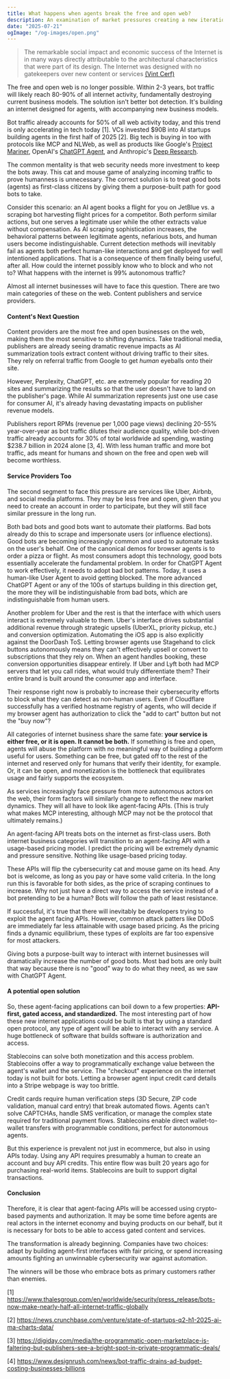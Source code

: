 ```yaml
---
title: What happens when agents break the free and open web?
description: An examination of market pressures creating a new iteration of the internet with unique economic principles.
date: "2025-07-21"
ogImage: "/og-images/open.png"
---
```


> The remarkable social impact and economic success of the Internet is in many ways directly attributable to the architectural characteristics that were part of its design. The Internet was designed with no gatekeepers over new content or services [(Vint Cerf)](https://en.wikipedia.org/wiki/Vint_Cerf)

The free and open web is no longer possible. Within 2-3 years, bot traffic will likely reach 80-90% of all internet activity, fundamentally destroying current business models. The solution isn't better bot detection. It's building an internet designed for agents, with accompanying new business models.

Bot traffic already accounts for 50% of all web activity today, and this trend is only accelerating in tech today [1]. VCs invested $90B into AI startups building agents in the first half of 2025 [2]. Big tech is buying in too with protocols like MCP and NLWeb, as well as products like Google's [Project Mariner](https://deepmind.google/models/project-mariner/), OpenAI's [ChatGPT Agent](https://openai.com/index/introducing-chatgpt-agent/), and Anthropic's [Deep Research](https://www.anthropic.com/news/research).

The common mentality is that web security needs more investment to keep the bots away. This cat and mouse game of analyzing incoming traffic to prove humanness is unnecessary. The correct solution is to treat good bots (agents) as first-class citizens by giving them a purpose-built path for good bots to take.

Consider this scenario: an AI agent books a flight for you on JetBlue vs. a scraping bot harvesting flight prices for a competitor. Both perform similar actions, but one serves a legitimate user while the other extracts value without compensation. As AI scraping sophistication increases, the behavioral patterns between legitimate agents, nefarious bots, and human users become indistinguishable. Current detection methods will inevitably fail as agents both perfect human-like interactions and get deployed for well intentioned applications. That is a consequence of them finally being useful, after all. How could the internet possibly know who to block and who not to? What happens with the internet is 99% autonomous traffic?

Almost all internet businesses will have to face this question. There are two main categories of these on the web. Content publishers and service providers.

#### Content's Next Question

Content providers are the most free and open businesses on the web, making them the most sensitive to shifting dynamics. Take traditional media, publishers are already seeing dramatic revenue impacts as AI summarization tools extract content without driving traffic to their sites. They rely on referral traffic from Google to get _human_ eyeballs onto their site.

However, Perplexity, ChatGPT, etc. are extremely popular for reading 20 sites and summarizing the results so that the user doesn't have to land on the publisher's page. While AI summarization represents just one use case for consumer AI, it's already having devastating impacts on publisher revenue models.

Publishers report RPMs (revenue per 1,000 page views) declining 20-55% year-over-year as bot traffic dilutes their audience quality, while bot-driven traffic already accounts for 30% of total worldwide ad spending, wasting $238.7 billion in 2024 alone [3, 4]. With less human traffic and more bot traffic, ads meant for humans and shown on the free and open web will become worthless.

#### Service Providers Too

The second segment to face this pressure are services like Uber, Airbnb, and social media platforms. They may be less free and open, given that you need to create an account in order to participate, but they will still face similar pressure in the long run.

Both bad bots and good bots want to automate their platforms. Bad bots already do this to scrape and impersonate users (or influence elections). Good bots are becoming increasingly common and used to automate tasks on the user's behalf. One of the canonical demos for browser agents is to order a pizza or flight. As most consumers adopt this technology, good bots essentially accelerate the fundamental problem. In order for ChatGPT Agent to work effectively, it needs to adopt bad bot patterns. Today, it uses a human-like User Agent to avoid getting blocked. The more advanced ChatGPT Agent or any of the 100s of startups building in this direction get, the more they will be indistinguishable from bad bots, which are indistinguishable from human users.

Another problem for Uber and the rest is that the interface with which users interact is extremely valuable to them. Uber's interface drives substantial additional revenue through strategic upsells (UberXL, priority pickup, etc.) and conversion optimization. Automating the iOS app is also explicitly against the DoorDash ToS. Letting browser agents use Stagehand to click buttons autonomously means they can't effectively upsell or convert to subscriptions that they rely on. When an agent handles booking, these conversion opportunities disappear entirely. If Uber and Lyft both had MCP servers that let you call rides, what would truly differentiate them? Their entire brand is built around the consumer app and interface.

Their response right now is probably to increase their cybersecurity efforts to block what they can detect as non-human users. Even if Cloudflare successfully has a verified hostname registry of agents, who will decide if my browser agent has authorization to click the "add to cart" button but not the "buy now"?

All categories of internet business share the same fate: **your service is either free, or it is open. It cannot be both.** If something is free and open, agents will abuse the platform with no meaningful way of building a platform useful for users. Something can be free, but gated off to the rest of the internet and reserved only for humans that verify their identity, for example. Or, it can be open, and monetization is the bottleneck that equilibrates usage and fairly supports the ecosystem.

As services increasingly face pressure from more autonomous actors on the web, their form factors will similarly change to reflect the new market dynamics. They will all have to look like agent-facing APIs. (This is truly what makes MCP interesting, although MCP may not be the protocol that ultimately remains.)

An agent-facing API treats bots on the internet as first-class users. Both internet business categories will transition to an agent-facing API with a usage-based pricing model. I predict the pricing will be extremely dynamic and pressure sensitive. Nothing like usage-based pricing today.

These APIs will flip the cybersecurity cat and mouse game on its head. Any bot is welcome, as long as you pay or have some valid criteria. In the long run this is favorable for both sides, as the price of scraping continues to increase. Why not just have a direct way to access the service instead of a bot pretending to be a human? Bots will follow the path of least resistance.

If successful, it's true that there will inevitably be developers trying to exploit the agent facing APIs. However, common attack patters like DDoS are immediately far less attainable with usage based pricing. As the pricing finds a dynamic equilibrium, these types of exploits are far too expensive for most attackers.

Giving bots a purpose-built way to interact with internet businesses will dramatically increase the number of good bots. Most bad bots are only built that way because there is no "good" way to do what they need, as we saw with ChatGPT Agent.

#### A potential open solution

So, these agent-facing applications can boil down to a few properties: **API-first, gated access, and standardized.** The most interesting part of how these new internet applications could be built is that by using a standard open protocol, any type of agent will be able to interact with any service. A huge bottleneck of software that builds software is authorization and access.

Stablecoins can solve both monetization and this access problem. Stablecoins offer a way to programmatically exchange value between the agent's wallet and the service. The "checkout" experience on the internet today is not built for bots. Letting a browser agent input credit card details into a Stripe webpage is way too brittle.

Credit cards require human verification steps (3D Secure, ZIP code validation, manual card entry) that break automated flows. Agents can't solve CAPTCHAs, handle SMS verification, or manage the complex state required for traditional payment flows. Stablecoins enable direct wallet-to-wallet transfers with programmable conditions, perfect for autonomous agents.

But this experience is prevalent not just in ecommerce, but also in using APIs today. Using any API requires presumably a human to create an account and buy API credits. This entire flow was built 20 years ago for purchasing real-world items. Stablecoins are built to support digital transactions.

#### Conclusion

Therefore, it is clear that agent-facing APIs will be accessed using crypto-based payments and authorization. It may be some time before agents are real actors in the internet economy and buying products on our behalf, but it is necessary for bots to be able to access gated content and services.

The transformation is already beginning. Companies have two choices: adapt by building agent-first interfaces with fair pricing, or spend increasing amounts fighting an unwinnable cybersecurity war against automation.

The winners will be those who embrace bots as primary customers rather than enemies.

[1] https://www.thalesgroup.com/en/worldwide/security/press_release/bots-now-make-nearly-half-all-internet-traffic-globally

[2] https://news.crunchbase.com/venture/state-of-startups-q2-h1-2025-ai-ma-charts-data/

[3] https://digiday.com/media/the-programmatic-open-marketplace-is-faltering-but-publishers-see-a-bright-spot-in-private-programmatic-deals/

[4] https://www.designrush.com/news/bot-traffic-drains-ad-budget-costing-businesses-billions
